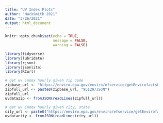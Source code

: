 ```yaml
---
title: "UV Index Plots"
author: "HackSmith 2021"
date: "3/26/2021"
output: html_document
---
```


```r
knitr::opts_chunk$set(echo = TRUE,
                      message = FALSE,
                      warning = FALSE)
```

```r
library(tidyverse)
library(lubridate)
library(rjson)
library(jsonlite)
library(RCurl)
```

```r
# get uv index hourly given zip code
zipbase_url <- "https://enviro.epa.gov/enviro/efservice/getEnvirofactsUVHOURLY/ZIP/"
zipfull_url <- paste0(zipbase_url, "95129/JSON")
zipfull_url
uvdatazip <- fromJSON(readLines(zipfull_url))
```

```r
# get uv index hourly given city, state
city_url <- paste0("https://enviro.epa.gov/enviro/efservice/getEnvirofactsUVHOURLY/CITY/washington/STATE/dc/JSON")
uvdatacity <- fromJSON(readLines(city_url))
```


